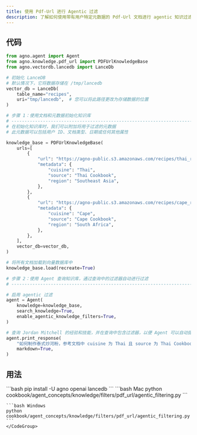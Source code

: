 ```yaml
---
title: 使用 Pdf-Url 进行 Agentic 过滤
description: 了解如何使用带有用户特定元数据的 Pdf-Url 文档进行 agentic 知识过滤。
---
```


## 代码

```python
from agno.agent import Agent
from agno.knowledge.pdf_url import PDFUrlKnowledgeBase
from agno.vectordb.lancedb import LanceDb

# 初始化 LanceDB
# 默认情况下，它将数据存储在 /tmp/lancedb
vector_db = LanceDb(
    table_name="recipes",
    uri="tmp/lancedb",  # 您可以将此路径更改为存储数据的位置
)

# 步骤 1：使用文档和元数据初始化知识库
# ------------------------------------------------------------------------------
# 在初始化知识库时，我们可以附加将用于过滤的元数据
# 此元数据可以包括用户 ID、文档类型、日期或任何其他属性

knowledge_base = PDFUrlKnowledgeBase(
    urls=[
        {
            "url": "https://agno-public.s3.amazonaws.com/recipes/thai_recipes_short.pdf",
            "metadata": {
                "cuisine": "Thai",
                "source": "Thai Cookbook",
                "region": "Southeast Asia",
            },
        },
        {
            "url": "https://agno-public.s3.amazonaws.com/recipes/cape_recipes_short_2.pdf",
            "metadata": {
                "cuisine": "Cape",
                "source": "Cape Cookbook",
                "region": "South Africa",
            },
        },
    ],
    vector_db=vector_db,
)

# 将所有文档加载到向量数据库中
knowledge_base.load(recreate=True)

# 步骤 2：使用 Agent 查询知识库，通过查询中的过滤器自动进行过滤
# -----------------------------------------------------------------------------------

# 启用 agentic 过滤
agent = Agent(
    knowledge=knowledge_base,
    search_knowledge=True,
    enable_agentic_knowledge_filters=True,
)

# 查询 Jordan Mitchell 的经验和技能，并在查询中包含过滤器，以便 Agent 可以自动提取它们
agent.print_response(
    "如何制作泰式炒河粉，参考文档中 cuisine 为 Thai 且 source 为 Thai Cookbook 的内容",
    markdown=True,
)
```

## 用法

<Steps>
  <Step title="安装库">
    ```bash
    pip install -U agno openai lancedb
    ```
  </Step>

  <Step title="运行示例">
    <CodeGroup>
    ```bash Mac
    python cookbook/agent_concepts/knowledge/filters/pdf_url/agentic_filtering.py
    ```

    ```bash Windows
    python cookbook/agent_concepts/knowledge/filters/pdf_url/agentic_filtering.py
    ```
    </CodeGroup>
  </Step>
</Steps>